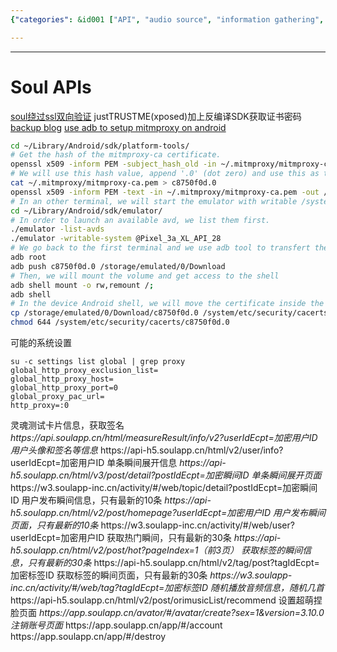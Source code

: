 ```yaml
---
{"categories": &id001 ["API", "audio source", "information gathering", "scraping", "soul", "text source", "video source"], "category": "Man-in-the-middle proxy", "date": "2022-07-08 15:57:27", "description": "This article provides instructions on how to set up a man-in-the-middle (MITM) proxy on an Android device using mitmproxy and access various API endpoints for Soul app data, such as user profiles, recent moments, hot instant moments, and audio playlists.", "tags": *id001, "title": "Soul API"}

---
```


------
# Soul APIs
[soul绕过ssl双向验证](https://www.freesion.com/article/9811692393/) justTRUSTME(xposed)加上反编译SDK获取证书密码 [backup blog](https://blog.csdn.net/qq_38316655/article/details/104176882)
[use adb to setup mitmproxy on android](https://www.trickster.dev/post/setting-up-mitmproxy-with-android/)
```bash
cd ~/Library/Android/sdk/platform-tools/
# Get the hash of the mitmproxy-ca certificate.
openssl x509 -inform PEM -subject_hash_old -in ~/.mitmproxy/mitmproxy-ca.pem | head -1
# We will use this hash value, append '.0' (dot zero) and use this as the filename for the resulting Android certificate
cat ~/.mitmproxy/mitmproxy-ca.pem > c8750f0d.0
openssl x509 -inform PEM -text -in ~/.mitmproxy/mitmproxy-ca.pem -out /dev/null >> c8750f0d.0
# In an other terminal, we will start the emulator with writable /system volume
cd ~/Library/Android/sdk/emulator/
# In order to launch an available avd, we list them first.
./emulator -list-avds
./emulator -writable-system @Pixel_3a_XL_API_28
# We go back to the first terminal and we use adb tool to transfert the certificate
adb root
adb push c8750f0d.0 /storage/emulated/0/Download
# Then, we will mount the volume and get access to the shell
adb shell mount -o rw,remount /;
adb shell
# In the device Android shell, we will move the certificate inside the system partition in the folder '/system/etc/security/'
cp /storage/emulated/0/Download/c8750f0d.0 /system/etc/security/cacerts/
chmod 644 /system/etc/security/cacerts/c8750f0d.0
```
可能的系统设置
```log
su -c settings list global | grep proxy
global_http_proxy_exclusion_list=
global_http_proxy_host=
global_http_proxy_port=0
global_proxy_pac_url=
http_proxy=:0
```
灵魂测试卡片信息，获取签名*
https://api.soulapp.cn/html/measureResult/info/v2?userIdEcpt=加密用户ID
用户头像和签名等信息*
https://api-h5.soulapp.cn/html/v2/user/info?userIdEcpt=加密用户ID
单条瞬间展开信息*
https://api-h5.soulapp.cn/html/v3/post/detail?postIdEcpt=加密瞬间ID
单条瞬间展开页面*
https://w3.soulapp-inc.cn/activity/#/web/topic/detail?postIdEcpt=加密瞬间ID
用户发布瞬间信息，只有最新的10条*
https://api-h5.soulapp.cn/html/v2/post/homepage?userIdEcpt=加密用户ID
用户发布瞬间页面，只有最新的10条*
https://w3.soulapp-inc.cn/activity/#/web/user?userIdEcpt=加密用户ID
获取热门瞬间，只有最新的30条*
https://api-h5.soulapp.cn/html/v2/post/hot?pageIndex=1（前3页）
获取标签的瞬间信息，只有最新的30条*
https://api-h5.soulapp.cn/html/v2/tag/post?tagIdEcpt=加密标签ID
获取标签的瞬间页面，只有最新的30条*
https://w3.soulapp-inc.cn/activity/#/web/tag?tagIdEcpt=加密标签ID
随机播放音频信息，随机几首*
https://api-h5.soulapp.cn/html/v2/post/orimusicList/recommend
设置超萌捏脸页面*
https://app.soulapp.cn/avator/#/avatar/create?sex=1&version=3.10.0
注销账号页面*
https://app.soulapp.cn/app/#/account
https://app.soulapp.cn/app/#/destroy
